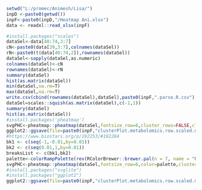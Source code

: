 ```r
setwd("L:/promec/Animesh/Lisa/")
inpD <-paste0(getwd())
inpF<-paste0(inpD,"/Heatmap Ani.xlsx")
data <- readxl::read_xlsx(inpF)
```

```r
#install.packages("scales")
dataSel<-data[40:74,3:7]
cN<-paste0(data[39,3:7],colnames(dataSel))
rN<-paste0(t(data[40:74,2]),rownames(dataSel))
dataSel<-sapply(dataSel,as.numeric)
colnames(dataSel)<-cN
rownames(dataSel)<-rN
summary(dataSel)
hist(as.matrix(dataSel))
min(dataSel,na.rm=T)
max(dataSel,na.rm=T)
write.csv(cbind(rownames(dataSel),dataSel),paste0(inpF,".parse.R.csv"),row.names = F)
dataSel=scales::squish(as.matrix(dataSel),c(-1,1))
summary(dataSel)
hist(as.matrix(dataSel))
#install.packages('pheatmap')
svgPHC<-pheatmap::pheatmap(dataSel,fontsize_row=6,cluster_rows=FALSE,cluster_cols=FALSE)
ggplot2::ggsave(file=paste0(inpF,"clusterPlot.metabolomics.row.scaled.m1p1.svg"),plot=svgPHC)#,  ```
#https://www.biostars.org/p/192253/#192284
bk1 <- c(seq(-1,-0.01,by=0.01))
bk2 <- c(seq(0.01,1,by=0.01))
breaksList <- c(bk1,bk2)
palette<-colorRampPalette(rev(RColorBrewer::brewer.pal(n = 7, name = "RdYlBu")))(length(breaksList))
svgPHC<-pheatmap::pheatmap(dataSel,fontsize_row=6,color=palette,cluster_rows=FALSE,cluster_cols=FALSE,breaks = breaksList)
#install.packages("svglite")
#install.packages("ggplot2")
ggplot2::ggsave(file=paste0(inpF,"clusterPlot.metabolomics.row.scaled.m1p1.breaks.svg"),plot=svgPHC)#,  ```
```
